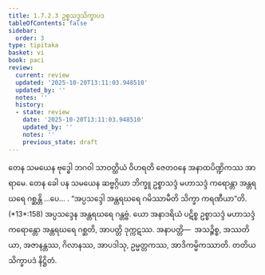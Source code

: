 ```yaml
---
title: 1.7.2.3 ဥစ္စသဒ္ဒသိက္ခာပဒ
tableOfContents: false
sidebar:
  order: 3
type: tipitaka
basket: vi
book: paci
review:
  current: review
  updated: '2025-10-20T13:11:03.948510'
  updated_by: ''
  notes: ''
  history:
  - state: review
    date: '2025-10-20T13:11:03.948510'
    updated_by: ''
    notes: ''
    previous_state: draft
---
```



<DynamicBreadcrumb />


<ReviewStatus review={frontmatter.review} showDetails={true} />

<HypothesisAnnotation frontmatter={frontmatter} />

<Division number="588" book="paci" e="ch" v="2" p="244">

<Paragraph number="1745" book="paci">
တေန သမယေန ဗုဒ္ဓေါ ဘဂဝါ သာဝတ္ထိယံ ဝိဟရတိ ဇေတဝနေ အနာထပိဏ္ဍိကဿ အာရာမေ. တေန ခေါ ပန သမယေန ဆဗ္ဗဂ္ဂိယာ ဘိက္ခူ ဥစ္စာသဒ္ဒံ မဟာသဒ္ဒံ ကရောန္တာ အန္တရဃရေ ဂစ္ဆန္တိ …ပေ… .
</Paragraph>

<Paragraph number="1746" book="paci">
<Emphasis>“အပ္ပသဒ္ဒေါ အန္တရဃရေ ဂမိဿာမီတိ သိက္ခာ ကရဏီယာ”</Emphasis>တိ. (*13*:<Emphasis>158</Emphasis>)
</Paragraph>

<Paragraph number="1747" book="paci">
အပ္ပသဒ္ဒေန အန္တရဃရေ ဂန္တဗ္ဗံ. ယော အနာဒရိယံ ပဋိစ္စ ဥစ္စာသဒ္ဒံ မဟာသဒ္ဒံ ကရောန္တော အန္တရဃရေ ဂစ္ဆတိ, အာပတ္တိ ဒုက္ကဋဿ.
</Paragraph>

<Paragraph number="1748" book="paci">
အနာပတ္တိ—  အသဉ္စိစ္စ, အဿတိယာ, အဇာနန္တဿ, ဂိလာနဿ, အာပဒါသု, ဥမ္မတ္တကဿ, အာဒိကမ္မိကဿာတိ.

</Paragraph>
</Division>

<Paragraph number="1749" type="center" book="paci">
တတိယသိက္ခာပဒံ နိဋ္ဌိတံ.
</Paragraph>